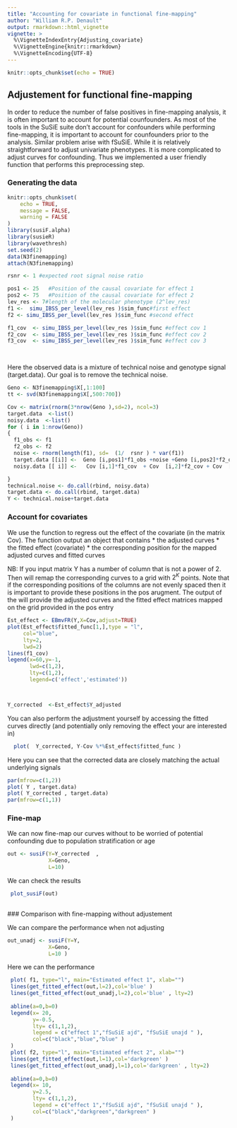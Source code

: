 ```yaml
---
title: "Accounting for covariate in functional fine-mapping"
author: "William R.P. Denault"
output: rmarkdown::html_vignette
vignette: >
  %\VignetteIndexEntry{Adjusting_covariate}
  %\VignetteEngine{knitr::rmarkdown}
  %\VignetteEncoding{UTF-8}
---
```


```r
knitr::opts_chunk$set(echo = TRUE)
```

## Adjustement for functional fine-mapping

In order to reduce the number of false positives in fine-mapping analysis, it is often 
important to account for potential counfounders. As most of the tools in the SuSiE suite
don't account for confounders while performing fine-mapping, it is important to  account for counfounders prior to the analysis. Similar problem arise with fSuSiE. While it is relatively straightforward to adjust univariate phenotypes. It is more complicated to adjust curves for confounding. Thus we implemented a user friendly function that performs this preprocessing step.


### Generating the data
```r
knitr::opts_chunk$set(
	echo = TRUE,
	message = FALSE,
	warning = FALSE
)
library(susiF.alpha)
library(susieR)
library(wavethresh)
set.seed(2)
data(N3finemapping)
attach(N3finemapping)

rsnr <- 1 #expected root signal noise ratio

pos1 <- 25   #Position of the causal covariate for effect 1
pos2 <- 75   #Position of the causal covariate for effect 2
lev_res <- 7#length of the molecular phenotype (2^lev_res)
f1 <-  simu_IBSS_per_level(lev_res )$sim_func#first effect
f2 <- simu_IBSS_per_level(lev_res )$sim_func #second effect

f1_cov  <- simu_IBSS_per_level(lev_res )$sim_func #effect cov 1
f2_cov  <- simu_IBSS_per_level(lev_res )$sim_func #effect cov 2
f3_cov  <- simu_IBSS_per_level(lev_res )$sim_func #effect cov 3

 
```


Here the observed data is a mixture of technical noise and genotype signal (target.data). Our goal is to remove the technical noise.

```r

Geno <- N3finemapping$X[,1:100]
tt <- svd(N3finemapping$X[,500:700])

Cov <- matrix(rnorm(3*nrow(Geno ),sd=2), ncol=3)
target.data  <-list()
noisy.data  <-list()
for ( i in 1:nrow(Geno))
{
  f1_obs <- f1
  f2_obs <- f2
  noise <- rnorm(length(f1), sd=  (1/  rsnr ) * var(f1))
  target.data [[i]] <-  Geno [i,pos1]*f1_obs +noise +Geno [i,pos2]*f2_obs 
  noisy.data [[ i]] <-   Cov [i,1]*f1_cov  + Cov  [i,2]*f2_cov + Cov  [i,3]*f3_cov

}
technical.noise <- do.call(rbind, noisy.data)
target.data <- do.call(rbind, target.data)
Y <- technical.noise+target.data

```


###  Account for covariates

We use the function \textit{EBmvFR} to regress out the effect of the covariate (in the matrix Cov). The function output an object that contains 
* the adjusted curves
* the fitted effect (covariate)
* the corresponding position for the mapped adjusted curves and fitted curves

NB: If you input matrix Y has a number of column that is not a power of 2. Then \textit{EBmvFR} will remap the corresponding curves to a grid with $2^K$ points. Note that if the corresponding positions of the columns are not evenly spaced then it is important to provide these positions in the pos arugment. The output of the will provide the   adjusted curves and the fitted effect matrices mapped on the grid provided in the pos entry


```r

Est_effect <- EBmvFR(Y,X=Cov,adjust=TRUE)
plot(Est_effect$fitted_func[1,],type = "l",
     col="blue",
     lty=2,
     lwd=2)
lines(f1_cov)
legend(x=60,y=-1,
       lwd=c(1,2),
       lty=c(1,2),
       legend=c('effect','estimated'))



Y_corrected  <-Est_effect$Y_adjusted
```


You can also perform the adjustment yourself by accessing the fitted curves directly (and potentially only removing the effect your are interested in)
```r
  plot(  Y_corrected, Y-Cov %*%Est_effect$fitted_func )
```




Here you can see that the corrected data are closely matching the actual underlying signals

```r

par(mfrow=c(1,2))
plot( Y , target.data)
plot( Y_corrected , target.data)
par(mfrow=c(1,1))
```

### Fine-map
We can now fine-map our curves without to be worried of potential confounding due to population stratification or age

```r
out <- susiF(Y=Y_corrected  ,
             X=Geno,
             L=10)
```

We can check the results

 
```r
 
 plot_susiF(out)
 

```
 
 
  ### Comparison with fine-mapping without adjustement

We can compare the performance when not adjusting


```r
out_unadj <- susiF(Y=Y,
             X=Geno,
             L=10 )
```

Here we can the performance 



```r
 
 plot( f1, type="l", main="Estimated effect 1", xlab="")
 lines(get_fitted_effect(out,l=2),col='blue' )
 lines(get_fitted_effect(out_unadj,l=2),col='blue' , lty=2)
 
 abline(a=0,b=0)
 legend(x= 20,
        y=-0.5,
        lty= c(1,1,2),
        legend = c("effect 1","fSuSiE ajd", "fSuSiE unajd " ),
        col=c("black","blue","blue" )
 )
 plot( f2, type="l", main="Estimated effect 2", xlab="")
 lines(get_fitted_effect(out,l=1),col='darkgreen' )
 lines(get_fitted_effect(out_unadj,l=1),col='darkgreen' , lty=2)
 
 abline(a=0,b=0)
 legend(x= 10,
        y=2.5,
        lty= c(1,1,2),
        legend = c("effect 1","fSuSiE ajd", "fSuSiE unajd " ),
        col=c("black","darkgreen","darkgreen" )
 )
  
```

